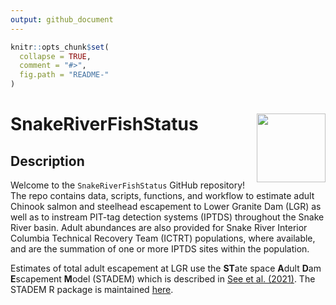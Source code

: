 ```yaml
---
output: github_document
---
```


<!-- README.md is generated from README.Rmd. Please edit that file -->

```r
knitr::opts_chunk$set(
  collapse = TRUE,
  comment = "#>",
  fig.path = "README-"
)
```

# SnakeRiverFishStatus <a href='https://github.com/NPTfisheries/SnakeRiverFishStatus'><img src='DFRM.png' align="right" width="110" /></a>

## Description

Welcome to the `SnakeRiverFishStatus` GitHub repository! The repo contains data, scripts, functions, and workflow to estimate adult Chinook salmon and steelhead escapement to Lower Granite Dam (LGR) as well as to instream PIT-tag detection systems (IPTDS) throughout the Snake River basin. Adult abundances are also provided for Snake River Interior Columbia Technical Recovery Team (ICTRT) populations, where available, and are the summation of one or more IPTDS sites within the population.

Estimates of total adult escapement at LGR use the **ST**ate space **A**dult **D**am **E**scapement **M**odel (STADEM) which is described in [See et al. (2021)](https://afspubs.onlinelibrary.wiley.com/doi/abs/10.1002/nafm.10649). The STADEM R package is maintained [here](https://github.com/KevinSee/STADEM).